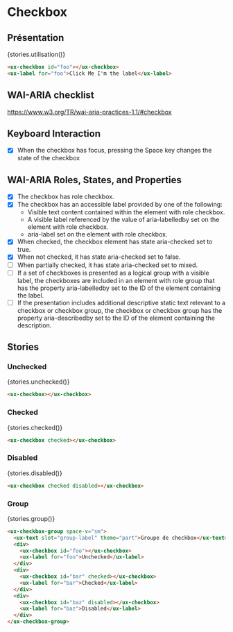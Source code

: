 
# Checkbox

<Meta title="Components|Formulaires/Checkbox" />

## Présentation

<Preview withSource="none" withToolbar>
  <Story name="Utilisation" height="60px">
    {stories.utilisation()}
  </Story>
</Preview>

```html
<ux-checkbox id="foo"></ux-checkbox>
<ux-label for="foo">Click Me I'm the label</ux-label>
```

## WAI-ARIA checklist

https://www.w3.org/TR/wai-aria-practices-1.1/#checkbox

## Keyboard Interaction

- [x] When the checkbox has focus, pressing the Space key changes the state of the checkbox

## WAI-ARIA Roles, States, and Properties

- [x] The checkbox has role checkbox.
- [x] The checkbox has an accessible label provided by one of the following:
  - Visible text content contained within the element with role checkbox.
  - A visible label referenced by the value of aria-labelledby set on the element with role checkbox.
  - aria-label set on the element with role checkbox.
- [x] When checked, the checkbox element has state aria-checked set to true.
- [x] When not checked, it has state aria-checked set to false.
- [ ] When partially checked, it has state aria-checked set to mixed.
- [ ] If a set of checkboxes is presented as a logical group with a visible label, the checkboxes are included in an element with role group that has the property aria-labelledby set to the ID of the element containing the label.
- [ ] If the presentation includes additional descriptive static text relevant to a checkbox or checkbox group, the checkbox or checkbox group has the property aria-describedby set to the ID of the element containing the description.

## Stories

### Unchecked

<Preview withSource="none" withToolbar>
  <Story name="Unchecked" height="60px">
    {stories.unchecked()}
  </Story>
</Preview>

```html
<ux-checkbox></ux-checkbox>
```

### Checked

<Preview withSource="none" withToolbar>
  <Story name="Checked" height="60px">
    {stories.checked()}
  </Story>
</Preview>

```html
<ux-checkbox checked></ux-checkbox>
```

### Disabled

<Preview withSource="none" withToolbar>
  <Story name="Disabled" height="60px">
    {stories.disabled()}
  </Story>
</Preview>

```html
<ux-checkbox checked disabled></ux-checkbox>
```

### Group

<Preview withSource="none" withToolbar>
  <Story name="Group" height="120px">
    {stories.group()}
  </Story>
</Preview>

```html
<ux-checkbox-group space-v="sm">
  <ux-text slot="group-label" theme="part">Groupe de checkbox</ux-text>
  <div>
    <ux-checkbox id="foo"></ux-checkbox>
    <ux-label for="foo">Unchecked</ux-label>
  </div>
  <div>
    <ux-checkbox id="bar" checked></ux-checkbox>
    <ux-label for="bar">Checked</ux-label>
  </div>
  <div>
    <ux-checkbox id="baz" disabled></ux-checkbox>
    <ux-label for="baz">Disabled</ux-label>
  </div>
</ux-checkbox-group>
```
